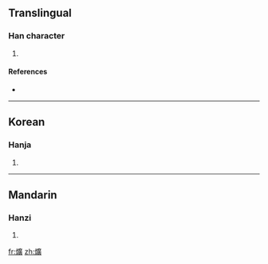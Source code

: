 ==Translingual==

===Han character===
{{Han char|rn=86|rad=火|as=15|sn=19|four=9088<sub>6</sub>|canj=火戈廿金 (FITC)}}

# {{defn|Han|sort=火15}}

====References====
* {{Han ref|kx=0686.240|dkj=19548|dj=1099.100|hdz=32243.130|uh=720C|ud=29196|bh=F269|bd=62057}}

----

==Korean==

===Hanja===
{{ko-hanja|hangeul=광|eumhun=|rv=gwang|mr=kwang|y=kwang}}

# {{defn|Korean|sort=火15}}

----

==Mandarin==

===Hanzi===
{{cmn-hanzi|pin=[[huàng]] ([[huang4]]), [[kuàng]] ([[kuang4]])|wg=huang<sup>4</sup>, k'uang<sup>4</sup>}}

# {{defn|Mandarin|sort=火15}}

[[fr:爌]]
[[zh:爌]]